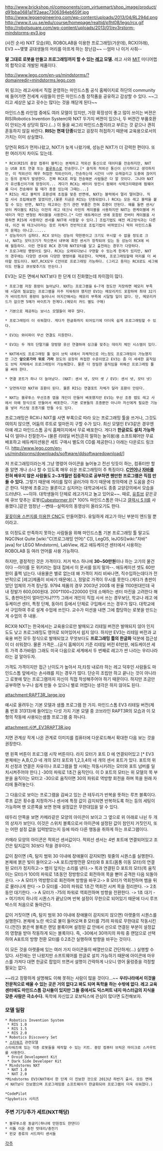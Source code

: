 http://www.brickshop.nl/components/com_virtuemart/shop_image/product/d91bba0681a11f2aeac7306394eb659f.jpg
http://www.legoengineering.com/wp-content/uploads/2013/04/RL294d.png
http://www.it.uu.se/edu/course/homepage/realtid/p1ht08/lego/rcx.gif
http://robotsquare.com/wp-content/uploads/2013/01/ev3rstorm-mindstorms-ev3.jpg

(사진 순서) NXT 모습(위), ROBOLAB을 이용한 프로그래밍(가운데), RCX(아래), EV3
~~몇몇 공대생들의 머리를 아프게 하는 장난감~~
--엄마 나 이거 사줘--


'''말 그대로 로봇을 만들고 프로그래밍까지 할 수 있는 [[레고]] 모델.'''
레고 사와 [[MIT]] 미디어랩의 합작으로 개발된 제품이다.

http://www.lego.com/en-us/mindstorms/?domainredir=mindstorms.lego.com

위 링크는 레고사에서 직접 운영하는 마인드스톰 공식 홈페이지로 하단의 community에 들어가면 전세계 사람들이 만든 마인드스톰 창작품을 공유하고 감상할 수 있다. ~~그리고 세상은 넓고 굇수는 많다는 것을 깨닫게 된다~~


마인드스톰 라인업 중에도 여러 모델이 있지만, 가장 확장성이 좋고 많이 쓰이는 버젼은 RIS(Robotics Invention System)와 NXT 두가지 버젼이 있으나, 두 버젼간 부품호환이 안되는게 상당히 많다.(...)
이 둘을 싸그리 마인드스톰이라고 부르는 것 같으나 괜히 혼동하지 않길 바란다. '''RIS는 현재 단종'''되었고 굉장히 허접하기 때문에 교육용으로서의 가치는 이미 상실했다.

당연히 RIS가 먼저나왔고, NXT가 늦게 나왔기에, 성능은 NXT가 더 강력한 편이다. 또한 여러가지 차이도 있는데.

 * RCX(RIS의 중앙 컴퓨터 블럭)는 본체하고 적외선 통신으로 데이터를 전송하지만, NXT는 USB 포트 연결 또는 [[블루투스]]로 전송한다.[* 솔직히 적외선 통신이 신기하다고 생각하지만, 이 적외선이 매우 허접한 적외선이라, 전송하는데 시간이 너무 오래걸리고 도중에 끊어지는 등의 문제가 발생한다. 진짜 RCX로 파일 전송해본 사람들은 다 알 것이다. 그나마 NXT가 유선통신이기에 망정이지... 게다가 RCX는 배터리 방전시 펌웨어 삭제크리때문에 펌웨어를 다시 전송해야 될 때가 종종 있는데 그때는...]
 * RIS는 레고 블럭의 호환성에 초점을 맞춘 반면에, NXT는 블럭에서 멀리 떨어졌다. 직접 사서 조립해보면 알겠지만,(물론 지금은 RIS는 단종되었다.) RCX는 모든 레고 블럭을 붙일 수 있는 반면, NXT는 레고와는 전기 관련 부품은 전혀 호환이 안된다. 예를 들면 센서/모터 케이블도 RIS는 이전의 레고 테크닉 라인의 케이블을 사용하지만 NXT는 랜케이블에 커넥터가 약간 변형된 케이블을 사용한다.[* 다만 에듀케이션 셋에 포함된 컨버터 케이블을 사용하면 RIS에 사용하던 센서를 NXT에 사용할 수 있다.] 조립기법도 예전 레고방식과는 다른데, 이건 뭐 테크닉이라는 장르 자체가 전반적으로 조립기법이 바뀌었으니 딱히 마인드스톰의 문제는 아니고......
 * 성능차이가 심하다. RCX 모터는 성능이 약한편이고 크기도 무시할 수 없을 정도로 크나, NXT는 모터크기가 작으면서 내부에 회전 센서가 장착되어 있는 등 성능이 RCX에 비해 월등하다. 이런 연유로 RCX 경기때 NXT모터를 달고 출전하는 경우가 다양하다.
 * 프로그래밍 명령어도 많다. RCX는 오래되다보니 구현할 수 있는게 한계가 있지만, NXT의 경우에는 다양한 센서와 다양한 명령어를 제공한다. 덕택에, 프로그래밍할때 머리를 더 써야할 정도이다. NXT,RCX모두 C언어로 프로그래밍 가능하다. (그리고 용자는 RCX로도 세그웨이도 만들고 큐브맞추기도 만든다.)


EV3는 모든 면에서 NXT보다 한 단계 더 진화했는데 차이점이 많다.

 * 프로그램 저장 용량이 늘어났다. NXT는 프로그램을 6~7개 정도만 저장하면 메모리 부족에 시달려 필요없는 프로그램을 자주 지워줘야 했지만 EV3는 메모리카드 포함하여 최대 32기가 바이트까지 용량이 늘어나서 어지간해서는 메모리 부족에 시달릴 일이 없다. 단, 메모리카드가 없으면 5메가 바이트가 한계다.(메모리 카드 별도 구매)

 * 기본으로 제공하는 보너스 모델들이 매우 많다.

 * 프로그래밍이 더 쉬워졌다. 게다가 한글화까지 되어있기에 더더욱 쉽게 프로그래밍할 수 있다.

 * EV3는 와이파이 무선 연결도 지원한다.

 * EV3는 두 개의 단말기를 양방향 유선 연결하여 싱크를 맞추는 데이지 체인 시스템이 있다.

 * NXT에서도 프로그래밍 툴 없이 브릭 내에서 자체적으로 어느정도 프로그래밍이 가능했지만 그건 '''앞으로가라 뒤로 가라''' 정도의 굉장히 허접한 수준이었고 EV3는 좀 더 세세한 움직임도 브릭 자체에서 프로그래밍이 가능해졌다. 물론 더 정밀한 움직임을 위해선 프로그래밍 툴을 써야 한다. 

 * 연결 포트가 하나 더 늘어났다. (NXT: 센서 넷, 모터 셋 / EV3: 센서 넷, 모터 넷)

 * 당연하지만 NXT와 호환이 된다. 물론 RIS는 연결포트 자체가 달라 호환이 안된다.

 * NXT는 블루투스 무선조종 앱을 개인이 만들어 배포했지만 EV3는 무선 조종 앱도 레고 사에서 아예 정식으로 만들어서 배포한다. 기본 로봇들의 조종뿐만 아니라 자신에게 필요한 기능을 넣어 커스텀 조종기를 만들 수도 있다.

프로그래밍은 RCX나 NXT를 사면 부록으로 따라 오는 프로그래밍 툴을 쓰거나, 그것도 여의치 않으면, 어둠의 루트로 얼마든지 구할 수가 있다. 최신 모델인 EV3같은 경우엔 아예 레고 마인드스톰 공식 홈페이지에서 무료 배포한다. 게다가 '''한글로도 설치 가능하니''' 이 얼마나 친절한가~ (물론 리테일 버전(흔히 말하는 놀이용)용 소프트웨어만 무료 배포하고 에듀케이션용은 세트 구매시 별도의 CD를 제공한다.)
아래는 다운로드 링크다.
http://www.lego.com/en-us/mindstorms/downloads/software/ddsoftwaredownload/]

저 프로그래밍이라는게 그냥 명령어 아이콘을 늘어놓고 전선 잇듯이 하는, 컴퓨터만 할 줄 알면 개나 소나 할 수 있도록 매우 쉬운 프로그래밍이 주 특징이다. '''[[C언어]]나 [[자바]]를 전혀 배우지 않은 사람들도 2~3개월만 집중적으로 공부하면 웬만한 프로그램은 직접 만들 수 있다.''' 그렇기 때문에 머리를 많이 굴러가야 하기 때문에 창의력에 큰 도움을 준다곤 한다. 덕분에 초중고는 물론이고 심지어는 대학교에서도 종종 교양강의에서 모습을 드러낸다. ~~이야. 대학생들이 단체로 레고가지고 놀고 있어요~~. 때로, [[유튜브]] 같은곳에 큐브 맞추는 로봇([http://www.youtube.com/watch?feature=player_embedded&v=_d0LfkIut2M Cubestormer II])[* 100% 마인드스톰은 아니고 [[갤럭시 S II]]를 사용했다.]같은 엄청난 --변태--실력자의 동영상이 올라오기도 한다.

[http://www.youtube.com/watch?v=pX1cO2XhMrg 꽃꽂이용 스펀지를 이용한 CNC]도 만들어졌다. 유일하게 레고가 아닌 부분이 엔드밀 뿐이라고.

또 이정도로 만족하지 못하는 사람들을 위해 마인드스톰 기본 프로그래밍 툴 말고도 NQC(Not Quite [wiki:"C(프로그래밍 언어)" C]), LegOS, leJOS([wiki:"자바" java] for LEGO Mindstorm), LabView, 레고 에듀케이션 센터에서 사용하는 ROBOLAB 등 여러 언어를 사용 가능하다.

하지만, 결정적인 것은 가격이다. 저거 박스 하나에 '''30~50만원'''이나 하는 고가의 물건이다 --아이를 둔 위키러는 절대 집에서 이 문서를 읽지 말자--. 에듀케이션 셋도 60만원이 훌쩍 넘는다. 내용물은 별로 없는데 왜 가격이 저리 비싸나면, 직수입하는데다가 전반적으로 [레고]제품이 비싸기 때문에(..), 정말로 가격이 무시를 못한다.(게다가 총판이었던 업체의 가격 장난질. 9794 제품의 경우 2003년 200$ 에 환율 1100원대인데 국내 정발가 600,000원대. 200*1100=220000 인데 소매하는 센터 마진을 고려한다 해도, 총판마진이 얼마인거냐???) 그래서 개인이 직접 사서 쓰는 경우보단, 학교나 레고 에듀케이션 센터, 특정 단체, 동아리 등에서 단체로 구입해서 쓰는 경우가 많다. 대학교에서 구입하여 주로 설계 수업에 쓰인다. 교수가 미션을 내면 그에 합당하는 로봇을 만드는게 수업의 주 내용.

RCX와 NXT는 한국에서는 교육용으로만 발매되고 리테일 버전은 발매되지 않아 인지도도 낮고 프로그래밍도 영어로 되어있어서 쉽지 않다. 하지만 EV3는 리테일 버전과 교육용 버전 모두 정식으로 발매되었고 무엇보다도 '''프로그래밍 툴의 한글화''' 덕분에 접근성이 더 쉬워졌다. 물론 가격은...(공식 홈페이지 기준 리테일 버전 61만원, 에듀케이션 세트 가격 추가바람) 그래도 미국 다음으로 세계에서 두 번째로 레고가 싼 나라는 우리나라라는 걸 알아두자.

가격도 가격이지만 접근 난이도가 높아서 자,타칭 내로라 하는 레고 덕후인 사람들도 마인드스톰 앞에서는 손사래를 치는 경우가 많다. 단순히 조립만 하고 끝나는 것이 아니라 그 로봇에 맞는 프로그램까지 자신이 직접 작성해주어야 하기 때문이다. 하지만 조금만 공부하면 누구나 쉽게 만들 수 있으니 별로 어렵다는 생각은 하지 않아도 된다.

attachment:RAPT3R_large.jpg

예시로 올려두는 기본 모델과 샘플 프로그램 한 가지. 마인드스톰 EV3 리테일 버전(제품 번호 31313)에 들어있는 다섯 가지 기본 모델 중 코브라인 RAPT3R의 모습과 이 모형의 작동에 사용되는샘플 프로그램 중 하나다.

attachment:사본_EV3RAPT3R.jpg


지면 관계상 작게 나온 관계로 이미지를 컴퓨터에 다운로드해서 확대한 다음 보는 것을 권장한다. 

맨 왼쪽 버튼이 프로그램 시작 버튼이다. 라지 모터가 포트 D 에 연결되어있고 [* EV3 본체에는 A,B,C,D 네 개의 모터 포트와 1,2,3,4의 네 개의 센서 포트가 있다. 포트의 위치 선정과 연결은 자유이나 프로그램을 할 시에는 작동시키려는 모터와 포트 넘버를 일치시켜주어야 한다.] -30의 파워로 1초간 움직인다. 이 D 포트의 모터는 위 모델의 목 부분을 움직이는 모터고 -30으로 움직이면 30의 파워로 역방향 회전을 하며 목을 원래 자리에 돌려놓는다.


그 다음으로 보이는 프로그램을 감싸고 있는 큰 테두리가 반복을 뜻하는 루프 블록이다. 루프 값은 횟수를 지정하거나 센서에 특정 값이 감지되면 반복하도록 하는 등의 세팅이 가능하며 맨 오른쪽을 보면 현재 설정값은 무한대임을 알 수 있다.


테두리 안쪽을 보면 카메라같은 모양의 아이콘이 보이고 그 옆으로 위 아래로 나뉜 두 개의 상자가 보인다. 이것은 스위치 블록으로서 아이콘에 설정된 값이 참인지 거짓인지, 또는 어떤 설정 값을 입력받았는지 등에 따라 다른 행동을 취하게 하는 프로그램이다.

카메라 모양의 아이콘은 적외선 센서값이다. 적외선 센서는 4번 포트에 연결되어있고 조건은 탐지값이 30보다 작을 경우이다.

값이 참이면 (즉, 탐지 범위 30 이내에 장애물이 감지되면) 윗줄의 시퀀스를 실행한다. 본체에 붉은 빛이 들어오고->A 포트(방향전환 모터)와 B 포트(몸통 이동 모터)의 연결된 모터가 정지하고-> 뱀이 덮치는 소리를 낸다.-> 목과 연결된 D 포트의 모터(목 움직이는 모터)가 100의 파워로 1초동안 정방항으로 회전하여 목을 뻗어 공격한 다음 되돌아온다. -> A 모터가 역방향으로 회전하며 방향을 바꾸고-> B 모터가 역회전하며 뱀을 뒤로 물러나게 한다 -> D 모터를 -30의 파워로 1초간 역회전 시켜 목을 정리한다. -> 2초 동안 대기한다. -> A 모터가 -75의 파워로 역회전하며 방향을 전환한다. -> 1초 대기 -> 여기까지 하나의 시퀀스가 끝났으며 반복 설정이 무한으로 되어있기 때문에 다시 루프 박스의 처음으로 돌아간다. 

값이 거짓이면 (즉, 탐지 범위 30 이내에 장애물이 감지되지 않으면)  아랫줄의 시퀀스를 실행한다. 본체에 노란 색으로 불이 들어오며 B 모터를 75의 파워로 무한대로 작동시킨다.(전진) 붉은색 블록은 랜덤 블록이며 설정된 값 안에서 선으로 연결된 부분이 설정값의 영향을 받아 작동하게 되는 블록이다. 즉, -30에서 30까지의 파워 중 랜덤으로 선택하여 A포트의 방향 전환 모터를 0.2초간 실행하여 방향을 바꾸는 것이다.

이 모든 것을 아랫줄에 있는 여러 가지 아이콘들의 배열만으로 간단하게(...) 실행할 수 있다. 사진에는 안 나왔지만 소프트웨어를 한글로 설치 가능하기 때문에 아이콘에 마우스를 가져다 대면 한글로 팝업이 뜨면서 설명이 간략하게 나오니 영어 울렁증을 걱정할 필요는 없다.


~~라고 장황하게 설명해도 이해 못하는 사람이 많을 것이다...~~ '''우리나라에서 이것을 전문적으로 배울 수 있는 곳은 거의 없다고 봐도 되며 독학을 하는 수밖에 없다. 레고 교육 센터에도 마인드스톰 강사들이 있지만 그들 중에서도 익스퍼트 내지 마스터급의 지식을 갖춘 사람은 극소수다.''' 독학에 자신있고 로보틱스에 관심이 많다면 도전해보자.


=== 모델 일람 ===
 * Robotics Invention System
  * RIS 1.0
  * RIS 1.5
  * RIS 2.0
 * Robotics Discovery Set
 * [[스타워즈]] 관련모델
 스타워즈에 있는 각종 로봇들을 제작할 수 있는 키트. 중앙 컴퓨터 브릭은 마이크로 스카우트를 사용한다.
  * Droid Development Kit
  * Dark Side Developer Kit
 * Mindstorms NXT
  * NXT 1.0
  * NXT 2.0
 *Mindstorms EV3(NXT에서 한 단계 더 진보한 것으로 2013년 하반기 출시. 모든 면에서 NXT보다 진보했으며 프로그래밍용 소프트웨어가 한글화되어 프로그램이 더욱 쉬워졌다.)
 
 *CodePilot
 *Spybotics 시리즈
=== 주변 기기/추가 세트(NXT해당) ===
 * 블루투스용 동글키(하나에 만원정도 한댄다)
 * 리튬 이온 충전 밧데리/충전기
 * 왼갖 종류의 서드파티 센서들


[[각주]]
